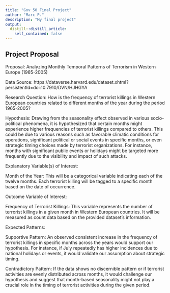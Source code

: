 ```yaml
---
title: "Gov 50 Final Project"
author: "Marc P."
description: "My final project"
output:
  distill::distill_article:
    self_contained: false
---
```




## Project Proposal

Proposal: Analyzing Monthly Temporal Patterns of Terrorism in Western Europe (1965-2005)

Data Source:
https://dataverse.harvard.edu/dataset.xhtml?persistentId=doi:10.7910/DVN/HJHGYA

Research Question: How is the frequency of terrorist killings in Western European countries related to different months of the year during the period 1965-2005?

Hypothesis: Drawing from the seasonality effect observed in various socio-political phenomena, it is hypothesized that certain months might experience higher frequencies of terrorist killings compared to others. This could be due to various reasons such as favorable climatic conditions for operations, significant political or social events in specific months, or even strategic timing choices made by terrorist organizations. For instance, months with significant public events or holidays might be targeted more frequently due to the visibility and impact of such attacks.


Explanatory Variable(s) of Interest:

Month of the Year: This will be a categorical variable indicating each of the twelve months. Each terrorist killing will be tagged to a specific month based on the date of occurrence.

Outcome Variable of Interest:

Frequency of Terrorist Killings: This variable represents the number of terrorist killings in a given month in Western European countries. It will be measured as count data based on the provided dataset's information.


Expected Patterns:

Supportive Pattern: An observed consistent increase in the frequency of terrorist killings in specific months across the years would support our hypothesis. For instance, if July repeatedly has higher incidences due to national holidays or events, it would validate our assumption about strategic timing.

Contradictory Pattern: If the data shows no discernible pattern or if terrorist activities are evenly distributed across months, it would challenge our hypothesis and suggest that month-based seasonality might not play a crucial role in the timing of terrorist activities during the given period.
